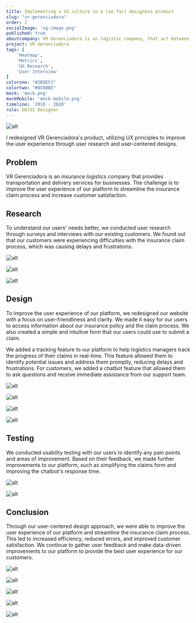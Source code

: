 ```yaml
---
title: Implementing a UX culture in a (so far) designess product
slug: "vr-gerenciadora"
order: 2
socialImage: 'og-image.png'
published: true
aboutcompany: VR Gerenciadora is an logistic company, that act between a delivery company and an ensurance company.
project: VR Gerenciadora 
tags: [
    'Heatmap',
    'Metrics',
    'UX Research',
    'User Interview'
]
colorone: "#2B9EF2"
colortwo: "#0C6BBE"
mock: 'mock.png'
mockMobile: 'mock-mobile.png'
timeline: '2018 - 2020'
role: UX/UI Designer
---
```

![alt](delivery-truck.jpg)

<p class="text">I redesigned VR Gerenciadora's product, utilizing UX principles to improve the user experience through user research and user-centered designs.</p>

## Problem

<p class="text">VR Gerenciadora is an insurance logistics company that provides transportation and delivery services for businesses. The challenge is to improve the user experience of our platform to streamline the insurance claim process and increase customer satisfaction.</p>

## Research

<p class="text">To understand our users' needs better, we conducted user research through surveys and interviews with our existing customers. We found out that our customers were experiencing difficulties with the insurance claim process, which was causing delays and frustrations.</p>

![alt](whiteboard3.jpg)

<div class="gallery gallery-narrow">

![alt](whiteboard1.jpg)

![alt](whiteboard2.jpg)

</div>

## Design

<p class="text">To improve the user experience of our platform, we redesigned our website with a focus on user-friendliness and clarity. We made it easy for our users to access information about our insurance policy and the claim process. We also created a simple and intuitive form that our users could use to submit a claim.</p>
<p class="text">We added a tracking feature to our platform to help logistics managers track the progress of their claims in real-time. This feature allowed them to identify potential issues and address them promptly, reducing delays and frustrations. For customers, we added a chatbot feature that allowed them to ask questions and receive immediate assistance from our support team.</p>

<div class="gallery">

![alt](sistema3.png)

![alt](sistema4.png)

</div>

<div class="gallery">

![alt](sistema1.png)

![alt](sistema2.png)

</div>

## Testing

<p class="text">We conducted usability testing with our users to identify any pain points and areas of improvement. Based on their feedback, we made further improvements to our platform, such as simplifying the claims form and improving the chatbot's response time.</p>

<div class="gallery">

![alt](monitoramento1.png)

![alt](monitoramento2.png)

</div>

## Conclusion

<p class="text">Through our user-centered design approach, we were able to improve the user experience of our platform and streamline the insurance claim process. This led to increased efficiency, reduced errors, and improved customer satisfaction. We continue to gather user feedback and make data-driven improvements to our platform to provide the best user experience for our customers.</p>

<div class="gallery">

![alt](cadastro-e-consulta1.png)

![alt](cadastro-e-consulta2.png)

</div>

<div class="gallery">

![alt](cadastro-e-consulta3.png)

![alt](cadastro-e-consulta4.png)

![alt](cadastro-e-consulta5.png)

</div>